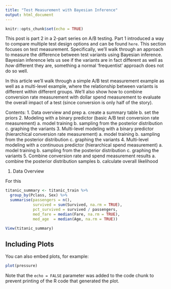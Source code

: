 ```yaml
---
title: "Test Measurement with Bayesian Inference"
output: html_document
---
```


```r
knitr::opts_chunk$set(echo = TRUE)
```

This post is part 2 in a 2-part series on A/B testing. Part 1 introduced a way to compare multiple test design options and can be found `here`. This section focuses on test measurement. Specifically, we'll walk through an approach to measure the difference between test variants using Bayesian inference. Bayesian inference lets us see if the variants are in fact different as well as *how* different they are, something a normal 'frequentist' approach does not do so well. 

In this article we'll walk through a simple A/B test measurement example as well as a multi-level example, where the relationship between variants is different within different groups. We'll also show how to combine conversion rate measurement with dollar spend measurement to evaluate the overall impact of a test (since conversion is only half of the story). 


Contents:
1. Data overview and prep
  a. create a summary table
  b. set the priors
2. Modeling with a binary predictor (basic A/B test conversion rate measurement)
  a. model training
  b. sampling from the posterior distribution
  c. graphing the variants
3. Multi-level modeling with a binary predictor (hierarchical conversion rate measurement)
  a. model training
  b. sampling from the posterior distribution
  c. graphing the variants
4. Multi-level modeling with a continuous predictor (hierarchical spend measurement)
  a. model training
  b. sampling from the posterior distribution
  c. graphing the variants
5. Combine conversion rate and spend measurement results
  a. combine the posterior distribution samples
  b. calculate overall likelihood


1. Data Overview

For this 

```r
titanic_summary <- titanic_train %>%
  group_by(Pclass, Sex) %>%
  summarise(passengers = n(),
            survived = sum(Survived, na.rm = TRUE),
            pct_survived = survived / passengers,
            med_fare = median(Fare, na.rm = TRUE),
            med_age  = median(Age, na.rm = TRUE))

View(titanic_summary)
```

## Including Plots

You can also embed plots, for example:

```r
plot(pressure)
```

Note that the `echo = FALSE` parameter was added to the code chunk to prevent printing of the R code that generated the plot.
